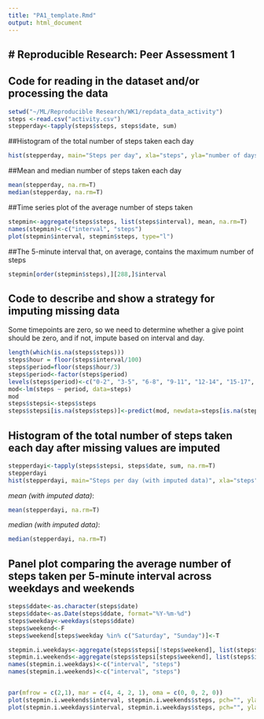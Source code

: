 ```yaml
---
title: "PA1_template.Rmd"
output: html_document
---
```

# Reproducible Research: Peer Assessment 1
-----
## Code for reading in the dataset and/or processing the data

```r
setwd("~/ML/Reproducible Research/WK1/repdata_data_activity")
steps <-read.csv("activity.csv")
stepperday<-tapply(steps$steps, steps$date, sum)
```

##Histogram of the total number of steps taken each day
```r
hist(stepperday, main="Steps per day", xla="steps", yla="number of days")
```

##Mean and median number of steps taken each day 
```r
mean(stepperday, na.rm=T)
median(stepperday, na.rm=T)
```


##Time series plot of the average number of steps taken
```r
stepmin<-aggregate(steps$steps, list(steps$interval), mean, na.rm=T)
names(stepmin)<-c("interval", "steps")
plot(stepmin$interval, stepmin$steps, type="l")
```

##The 5-minute interval that, on average, contains the maximum number of steps
```r
stepmin[order(stepmin$steps),][288,]$interval
```

## Code to describe and show a strategy for imputing missing data

Some timepoints are zero, so we need to determine whether a give point should be zero, and if not, impute based on interval and day. 

```r
length(which(is.na(steps$steps)))
steps$hour = floor(steps$interval/100)
steps$period=floor(steps$hour/3)
steps$period<-factor(steps$period)
levels(steps$period)<-c("0-2", "3-5", "6-8", "9-11", "12-14", "15-17", "18-20", "21-23")
mod<-lm(steps ~ period, data=steps)
mod
steps$stepsi<-steps$steps
steps$stepsi[is.na(steps$steps)]<-predict(mod, newdata=steps[is.na(steps$steps),])
```

## Histogram of the total number of steps taken each day after missing values are imputed
```r
stepperdayi<-tapply(steps$stepsi, steps$date, sum, na.rm=T)
stepperdayi
hist(stepperdayi, main="Steps per day (with imputed data)", xla="steps", yla="number of days", col="#ff99ff")
```
*mean (with imputed data)*:
```r
mean(stepperdayi, na.rm=T)
```
*median  (with imputed data)*:
```r
median(stepperdayi, na.rm=T)
```



## Panel plot comparing the average number of steps taken per 5-minute interval across weekdays and weekends

```r
steps$ddate<-as.character(steps$date)
steps$ddate<-as.Date(steps$ddate, format="%Y-%m-%d")
steps$weekday<-weekdays(steps$ddate)
steps$weekend<-F
steps$weekend[steps$weekday %in% c("Saturday", "Sunday")]<-T

stepmin.i.weekdays<-aggregate(steps$stepsi[!steps$weekend], list(steps$interval[!steps$weekend]), mean, na.rm=T)
stepmin.i.weekends<-aggregate(steps$stepsi[steps$weekend], list(steps$interval[steps$weekend]), mean, na.rm=T)
names(stepmin.i.weekdays)<-c("interval", "steps")
names(stepmin.i.weekends)<-c("interval", "steps")


par(mfrow = c(2,1), mar = c(4, 4, 2, 1), oma = c(0, 0, 2, 0))
plot(stepmin.i.weekends$interval, stepmin.i.weekends$steps, pch="", ylab="Steps", xlab="", main="weekend", type="l", ylim=c(0,220), col="blue")
plot(stepmin.i.weekdays$interval, stepmin.i.weekdays$steps, pch="", ylab="Steps", xlab="", main="weekday", type="l",  ylim=c(0,220), col="darkred")
```